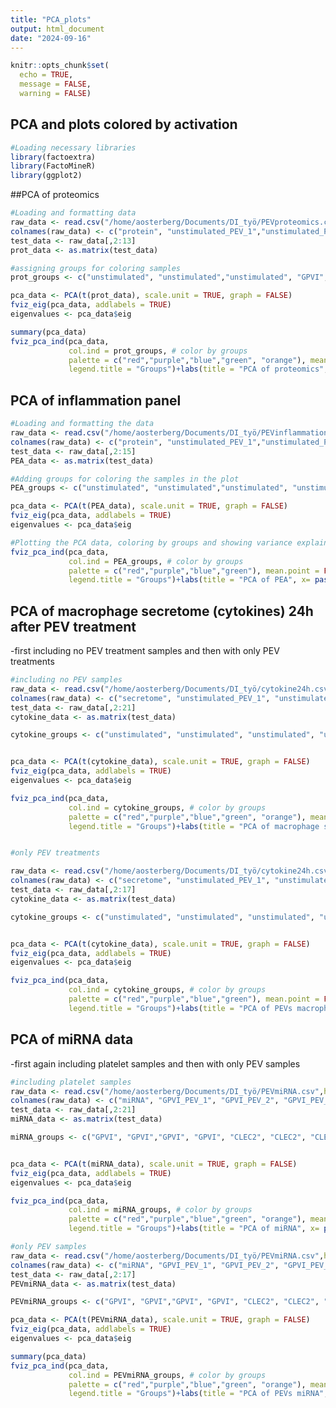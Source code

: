 ```yaml
---
title: "PCA_plots"
output: html_document
date: "2024-09-16"
---
```


```r
knitr::opts_chunk$set(
  echo = TRUE,
  message = FALSE,
  warning = FALSE)
```

## PCA and plots colored by activation

```r

#Loading necessary libraries 
library(factoextra)
library(FactoMineR)
library(ggplot2)

```

##PCA of proteomics 

```r

#Loading and formatting data
raw_data <- read.csv("/home/aosterberg/Documents/DI_työ/PEVproteomics.csv",header = TRUE, dec = ",")
colnames(raw_data) <- c("protein", "unstimulated_PEV_1","unstimulated_PEV_2","unstimulated_PEV_3","GPVI_PEV_1", "GPVI_PEV_2", "GPVI_PEV_3", "CLEC2_PEV_1","CLEC2_PEV_2","CLEC2_PEV_3","TC_PEV_1","TC_PEV_2","TC_PEV_3")
test_data <- raw_data[,2:13]
prot_data <- as.matrix(test_data)

#assigning groups for coloring samples 
prot_groups <- c("unstimulated", "unstimulated","unstimulated", "GPVI", "GPVI","GPVI", "CLEC2", "CLEC2", "CLEC2","TC","TC","TC")

pca_data <- PCA(t(prot_data), scale.unit = TRUE, graph = FALSE)
fviz_eig(pca_data, addlabels = TRUE)
eigenvalues <- pca_data$eig

summary(pca_data)
fviz_pca_ind(pca_data,
             col.ind = prot_groups, # color by groups
             palette = c("red","purple","blue","green", "orange"), mean.point = FALSE, repel = TRUE,
             legend.title = "Groups")+labs(title = "PCA of proteomics", x= paste0("PC1 (",round(eigenvalues[1,2],2),"%)"), y= paste0("PC2 (",round(eigenvalues[2,2],2),"%)")) + theme_minimal()

```
## PCA of inflammation panel 

```r

#Loading and formatting the data 
raw_data <- read.csv("/home/aosterberg/Documents/DI_työ/PEVinflammationpanel.csv",header = TRUE)
colnames(raw_data) <- c("protein", "unstimulated_PEV_1","unstimulated_PEV_2","unstimulated_PEV_3", "unstimulated_PEV_4", "GPVI_PEV_1", "GPVI_PEV_2", "GPVI_PEV_3", "GPVI_PEV_4", "CLEC2_PEV_1","CLEC2_PEV_2","CLEC2_PEV_3","TC_PEV_1","TC_PEV_2","TC_PEV_3")
test_data <- raw_data[,2:15] 
PEA_data <- as.matrix(test_data)

#Adding groups for coloring the samples in the plot 
PEA_groups <- c("unstimulated", "unstimulated","unstimulated", "unstimulated", "GPVI", "GPVI", "GPVI", "GPVI", "CLEC2", "CLEC2", "CLEC2", "TC", "TC","TC")

pca_data <- PCA(t(PEA_data), scale.unit = TRUE, graph = FALSE)
fviz_eig(pca_data, addlabels = TRUE)
eigenvalues <- pca_data$eig 

#Plotting the PCA data, coloring by groups and showing variance explained by each principal component
fviz_pca_ind(pca_data,
             col.ind = PEA_groups, # color by groups
             palette = c("red","purple","blue","green"), mean.point = FALSE, repel = TRUE,
             legend.title = "Groups")+labs(title = "PCA of PEA", x= paste0("PC1 (",round(eigenvalues[1,2],2),"%)"), y= paste0("PC2 (",round(eigenvalues[2,2],2),"%)")) + theme_minimal()

```
## PCA of macrophage secretome (cytokines) 24h after PEV treatment 
-first including no PEV treatment samples and then with only PEV treatments 

```r
#including no PEV samples
raw_data <- read.csv("/home/aosterberg/Documents/DI_työ/cytokine24h.csv",header = TRUE)
colnames(raw_data) <- c("secretome", "unstimulated_PEV_1", "unstimulated_PEV_2", "unstimulated_PEV_3", "unstimulated_PEV_4","GPVI_PEV_1", "GPVI_PEV_2", "GPVI_PEV_3", "GPVI_PEV_4", "CLEC2_PEV_1","CLEC2_PEV_2","CLEC2_PEV_3", "CLEC2_PEV_4", "TC_PEV_1","TC_PEV_2","TC_PEV_3", "TC_PEV_4", "no_PEV_1","no_PEV_2","no_PEV_3","no_PEV_4")
test_data <- raw_data[,2:21]
cytokine_data <- as.matrix(test_data)

cytokine_groups <- c("unstimulated", "unstimulated", "unstimulated", "unstimulated", "GPVI", "GPVI","GPVI", "GPVI", "CLEC2", "CLEC2", "CLEC2", "CLEC2","TC","TC","TC","TC", "no_PEV", "no_PEV", "no_PEV", "no_PEV")


pca_data <- PCA(t(cytokine_data), scale.unit = TRUE, graph = FALSE)
fviz_eig(pca_data, addlabels = TRUE)
eigenvalues <- pca_data$eig

fviz_pca_ind(pca_data,
             col.ind = cytokine_groups, # color by groups
             palette = c("red","purple","blue","green", "orange"), mean.point = FALSE, repel = TRUE,
             legend.title = "Groups")+labs(title = "PCA of macrophage secretome after 24 h", x= paste0("PC1 (",round(eigenvalues[1,2],2),"%)"), y= paste0("PC2 (",round(eigenvalues[2,2],2),"%)")) + theme_minimal()


#only PEV treatments

raw_data <- read.csv("/home/aosterberg/Documents/DI_työ/cytokine24h.csv",header = TRUE)
colnames(raw_data) <- c("secretome", "unstimulated_PEV_1", "unstimulated_PEV_2", "unstimulated_PEV_3", "unstimulated_PEV_4","GPVI_PEV_1", "GPVI_PEV_2", "GPVI_PEV_3", "GPVI_PEV_4", "CLEC2_PEV_1","CLEC2_PEV_2","CLEC2_PEV_3", "CLEC2_PEV_4", "TC_PEV_1","TC_PEV_2","TC_PEV_3", "TC_PEV_4")
test_data <- raw_data[,2:17]
cytokine_data <- as.matrix(test_data)

cytokine_groups <- c("unstimulated", "unstimulated", "unstimulated", "unstimulated", "GPVI", "GPVI","GPVI", "GPVI", "CLEC2", "CLEC2", "CLEC2", "CLEC2","TC","TC","TC","TC")


pca_data <- PCA(t(cytokine_data), scale.unit = TRUE, graph = FALSE)
fviz_eig(pca_data, addlabels = TRUE)
eigenvalues <- pca_data$eig

fviz_pca_ind(pca_data,
             col.ind = cytokine_groups, # color by groups
             palette = c("red","purple","blue","green"), mean.point = FALSE, repel = TRUE,
             legend.title = "Groups")+labs(title = "PCA of PEVs macrophage secretome after 24 h", x= paste0("PC1 (",round(eigenvalues[1,2],2),"%)"), y= paste0("PC2 (",round(eigenvalues[2,2],2),"%)")) + theme_minimal()

```
## PCA of miRNA data
-first again including platelet samples and then with only PEV samples

```r
#including platelet samples 
raw_data <- read.csv("/home/aosterberg/Documents/DI_työ/PEVmiRNA.csv",header = TRUE)
colnames(raw_data) <- c("miRNA", "GPVI_PEV_1", "GPVI_PEV_2", "GPVI_PEV_3", "GPVI_PEV_4", "CLEC2_PEV_1","CLEC2_PEV_2","CLEC2_PEV_3", "CLEC2_PEV_4", "TC_PEV_1","TC_PEV_2","TC_PEV_3", "TC_PEV_4", "unstimulated_PEV_1","unstimulated_PEV_2","unstimulated_PEV_3","unstimulated_PEV_4", "Platelet_1", "Platelet_2", "Platelet_3", "Platelet_4")
test_data <- raw_data[,2:21]
miRNA_data <- as.matrix(test_data)

miRNA_groups <- c("GPVI", "GPVI","GPVI", "GPVI", "CLEC2", "CLEC2", "CLEC2", "CLEC2","TC","TC","TC","TC", "unstimulated", "unstimulated","unstimulated", "unstimulated","platelet", "platelet","platelet","platelet" )


pca_data <- PCA(t(miRNA_data), scale.unit = TRUE, graph = FALSE)
fviz_eig(pca_data, addlabels = TRUE)
eigenvalues <- pca_data$eig

fviz_pca_ind(pca_data,
             col.ind = miRNA_groups, # color by groups
             palette = c("red","purple","blue","green", "orange"), mean.point = FALSE, repel = TRUE,
             legend.title = "Groups")+labs(title = "PCA of miRNA", x= paste0("PC1 (",round(eigenvalues[1,2],2),"%)"), y= paste0("PC2 (",round(eigenvalues[2,2],2),"%)")) + theme_minimal()

#only PEV samples 
raw_data <- read.csv("/home/aosterberg/Documents/DI_työ/PEVmiRNA.csv",header = TRUE)
colnames(raw_data) <- c("miRNA", "GPVI_PEV_1", "GPVI_PEV_2", "GPVI_PEV_3", "GPVI_PEV_4", "CLEC2_PEV_1","CLEC2_PEV_2","CLEC2_PEV_3", "CLEC2_PEV_4", "TC_PEV_1","TC_PEV_2","TC_PEV_3", "TC_PEV_4", "unstimulated_PEV_1","unstimulated_PEV_2","unstimulated_PEV_3","unstimulated_PEV_4", "Platelet_1", "Platelet_2", "Platelet_3", "Platelet_4")
test_data <- raw_data[,2:17]
PEVmiRNA_data <- as.matrix(test_data)

PEVmiRNA_groups <- c("GPVI", "GPVI","GPVI", "GPVI", "CLEC2", "CLEC2", "CLEC2", "CLEC2","TC","TC","TC","TC", "unstimulated", "unstimulated","unstimulated", "unstimulated")

pca_data <- PCA(t(PEVmiRNA_data), scale.unit = TRUE, graph = FALSE)
fviz_eig(pca_data, addlabels = TRUE)
eigenvalues <- pca_data$eig

summary(pca_data)
fviz_pca_ind(pca_data,
             col.ind = PEVmiRNA_groups, # color by groups
             palette = c("red","purple","blue","green", "orange"), mean.point = FALSE, repel = TRUE,
             legend.title = "Groups")+labs(title = "PCA of PEVs miRNA", x= paste0("PC1 (",round(eigenvalues[1,2],2),"%)"), y= paste0("PC2 (",round(eigenvalues[2,2],2),"%)")) + theme_minimal()

```

